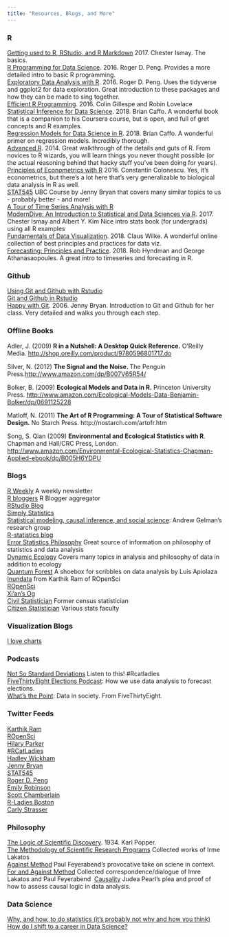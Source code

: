```yaml
---
title: "Resources, Blogs, and More"
---
```


### R
[Getting used to R, RStudio, and R Markdown](https://ismayc.github.io/rbasics-book/index.html) 2017. Chester Ismay. The basics.  
[R Programming for Data Science](https://bookdown.org/rdpeng/rprogdatascience/). 2016. Roger D. Peng. Provides a more detailed intro to basic R programming.  
[Exploratory Data Analysis with R](https://bookdown.org/rdpeng/exdata/). 2016. Roger D. Peng. Uses the tidyverse and ggplot2 for data exploration. Great introduction to these packages and how they can be made to sing together.  
[Efficient R Programming](https://bookdown.org/csgillespie/efficientR/). 2016.  Colin Gillespe and Robin Lovelace\
[Statistical Inference for Data Science](https://leanpub.com/LittleInferenceBook/read). 2018. Brian Caffo. A wonderful book that is a companion to his Coursera course, but is open, and full of gret concepts and R examples.\
[Regression Models for Data Science in R](https://leanpub.com/regmods/read). 2018. Brian Caffo. A wonderful primer on regression models. Incredibly thorough.\
[Advanced R](http://adv-r.had.co.nz/). 2014. Great walkthrough of the details and guts of R. From novices to R wizards, you will learn things you never thought possible (or the actual reasoning behind that hacky stuff you've been doing for years).\
[Principles of Econometrics with  R](https://bookdown.org/ccolonescu/RPoE4/) 2016. Constantin Colonescu. Yes, it's econometrics, but there's a lot here that's very generalizable to biological data analysis in R as well.\
[STAT545](http://stat545.com/) UBC Course by Jenny Bryan that covers many similar topics to us - probably better - and more!  
[A Tour of Time Series Analysis with R](http://tts.smac-group.com/)  
[ModernDive: An Introduction to Statistical and Data Sciences via R](https://ismayc.github.io/moderndiver-book/index.html). 2017. Chester Ismay and Albert Y. Kim  Nice intro stats book (for undergrads) using all R examples  
[Fundamentals of Data Visualization](http://serialmentor.com/dataviz/). 2018. Claus Wilke. A wonderful online collection of best principles and practices for data viz.  
[Forecasting: Principles and Practice](http://otexts.org/fpp2/). 2018. Rob Hyndman and George Athanasaopoules. A great intro to timeseries and forecasting in R.  

### Github
[Using Git and Github with Rstudio](http://www.molecularecologist.com/2013/11/using-github-with-r-and-rstudio/)\
[Git and Github in Rstudio](http://www.datasurg.net/2015/07/13/rstudio-and-github/)\
[Happy with Git](http://happygitwithr.com/index.html). 2006. Jenny Bryan. Introduction to Git and Github for her class. Very detailed and walks you through each step.  

### Offline Books

Adler, J. (2009) <strong>R in a Nutshell: A Desktop Quick Reference.</strong> O'Reilly Media. <a href="http://shop.oreilly.com/product/9780596801717.do">http://shop.oreilly.com/product/9780596801717.do</a>

Silver, N. (2012) <strong>The Signal and the Noise. </strong>The Penguin Press.<a href="http://www.amazon.com/dp/B007V65R54/">http://www.amazon.com/dp/B007V65R54/</a>

Bolker, B. (2009) <strong>Ecological Models and Data in R.</strong> Princeton University Press. <a href="http://www.amazon.com/Ecological-Models-Data-Benjamin-Bolker/dp/0691125228">http://www.amazon.com/Ecological-Models-Data-Benjamin-Bolker/dp/0691125228</a>

Matloff, N. (2011) <strong>The Art of R Programming: A Tour of Statistical Software Design.</strong> No Starch Press. http://nostarch.com/artofr.htm

Song, S. Qian (2009) <strong>Environmental and Ecological Statistics with R</strong>. Chapman and Hall/CRC Press, London. <a href="http://www.amazon.com/Environmental-Ecological-Statistics-Chapman-Applied-ebook/dp/B005H6YDPU">http://www.amazon.com/Environmental-Ecological-Statistics-Chapman-Applied-ebook/dp/B005H6YDPU</a>


### Blogs
[R Weekly](https://rweekly.org/) A weekly newsletter\
[R bloggers](http://www.r-bloggers.com/) R Blogger aggregator\
[RStudio Blog](https://blog.rstudio.org/)\
[Simply Statistics](http://simplystatistics.org/)\
[Statistical modeling, causal inference, and social science](http://www.stat.columbia.edu/~gelman/blog/): Andrew Gelman's research group\
[R-statistics blog](http://www.r-statistics.com/)\
[Error Statistics Philosophy](http://errorstatistics.com/)\ Great source of information on philosophy of statistics and data analysis\
[Dynamic Ecology](https://dynamicecology.wordpress.com/) Covers many topics in analysis and philosophy of data in addition to ecology\
[Quantum Forest ](http://www.quantumforest.com/) A shoebox for scribbles on data analysis by Luis Apiolaza  
[Inundata](http://inundata.org/) from Karthik Ram of ROpenSci  
[ROpenSci](https://ropensci.org/blog/)\
[Xi'an's Og](http://xianblog.wordpress.com/)\
[Civil Statistician](http://civilstat.com/) Former census statistician\
[Citizen Statistician](http://citizen-statistician.org/) Various stats faculty

### Visualization Blogs  
[I love charts](http://ilovecharts.tumblr.com/)

### Podcasts
[Not So Standard Deviations](https://soundcloud.com/nssd-podcast) Listen to this! #Rcatladies  
[FiveThirtyEight Elections Podcast](http://fivethirtyeight.com/tag/fivethirtyeight-podcasts/): How we use data analysis to forecast elections.  
[What's the Point](http://fivethirtyeight.com/tag/fivethirtyeight-podcasts/): Data in society. From FiveThirtyEight.  

### Twitter Feeds
[Karthik Ram](https://twitter.com/_inundata)\
[ROpenSci](https://twitter.com/ropensci)\
[Hilary Parker](https://twitter.com/hspter)\
[#RCatLadies](https://twitter.com/rcatladies)\
[Hadley Wickham](https://twitter.com/hadleywickham)\
[Jenny Bryan](https://twitter.com/JennyBryan)\
[STAT545](https://twitter.com/STAT545)\
[Roger D. Peng](https://twitter.com/rdpeng)\
[Emily Robinson](https://twitter.com/robinson_es)\
[Scott Chamberlain](https://twitter.com/sckottie)\
[R-Ladies Boston](https://twitter.com/RLadiesBoston)\
[Carly Strasser](https://twitter.com/carlystrasser)  

### Philosophy
[The Logic of Scientific Discovery](https://www.amazon.com/Logic-Scientific-Discovery-Routledge-Classics/dp/0415278449/ref=sr_1_2?ie=UTF8&qid=1474044878&sr=8-2&keywords=karl+popper). 1934. Karl Popper.\
[The Methodology of Scientific Research Programs](https://www.amazon.com/Methodology-Scientific-Research-Programmes-Philosophical/dp/0521280311/ref=sr_1_5?ie=UTF8&qid=1474044943&sr=8-5&keywords=lakatos) Collected works of Irme Lakatos\
[Against Method](https://www.amazon.com/Against-Method-Paul-Feyerabend/dp/1844674428/ref=sr_1_1?ie=UTF8&qid=1474045065&sr=8-1&keywords=Against+Method) Paul Feyerabend's provocative take on sciene in context. \
[For and Against Method](https://www.amazon.com/Against-Method-Scientific-Lakatos-Feyerabend-Correspondence/dp/0226467759/ref=sr_1_2?ie=UTF8&qid=1474044943&sr=8-2&keywords=lakatos)  Collected correspondence/dialogue of Imre Lakatos and Paul Feyerabend\ 
[Causality](https://www.amazon.com/Causality-Reasoning-Inference-Judea-Pearl/dp/052189560X/ref=sr_1_1?ie=UTF8&qid=1474045137&sr=8-1&keywords=causality) Judea Pearl's plea and proof of how to assess causal logic in data analysis.

### Data Science
[Why, and how, to do statistics (it’s probably not why and how you think)](https://dynamicecology.wordpress.com/2012/11/28/why-and-how-to-do-statistics-its-probably-not-why-and-how-you-think/)
[How do I shift to a career in Data Science?](https://decisionstats.com/2016/08/23/how-do-i-shift-to-a-data-science-career/)
